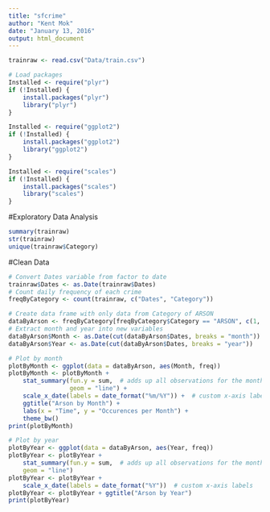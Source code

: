 ```yaml
---
title: "sfcrime"
author: "Kent Mok"
date: "January 13, 2016"
output: html_document
---
```



```r
trainraw <- read.csv("Data/train.csv")

# Load packages
Installed <- require("plyr")
if (!Installed) {
    install.packages("plyr")
    library("plyr")
}

Installed <- require("ggplot2")
if (!Installed) {
    install.packages("ggplot2")
    library("ggplot2")
}

Installed <- require("scales")
if (!Installed) {
    install.packages("scales")
    library("scales")
}
```

#Exploratory Data Analysis

```r
summary(trainraw)
str(trainraw)
unique(trainraw$Category)
```

#Clean Data
```r
# Convert Dates variable from factor to date
trainraw$Dates <- as.Date(trainraw$Dates)
# Count daily frequency of each crime
freqByCategory <- count(trainraw, c("Dates", "Category"))

# Create data frame with only data from Category of ARSON
dataByArson <- freqByCategory[freqByCategory$Category == "ARSON", c(1, 3)]
# Extract month and year into new variables
dataByArson$Month <- as.Date(cut(dataByArson$Dates, breaks = "month"))
dataByArson$Year <- as.Date(cut(dataByArson$Dates, breaks = "year"))

# Plot by month
plotByMonth <- ggplot(data = dataByArson, aes(Month, freq))
plotByMonth <- plotByMonth +
    stat_summary(fun.y = sum,  # adds up all observations for the month
                 geom = "line") +
    scale_x_date(labels = date_format("%m/%Y")) +  # custom x-axis labels
    ggtitle("Arson by Month") +
    labs(x = "Time", y = "Occurences per Month") +
    theme_bw()
print(plotByMonth)

# Plot by year
plotByYear <- ggplot(data = dataByArson, aes(Year, freq))
plotByYear <- plotByYear +
    stat_summary(fun.y = sum,  # adds up all observations for the month
    geom = "line")
plotByYear <- plotByYear +
    scale_x_date(labels = date_format("%Y"))  # custom x-axis labels
plotByYear <- plotByYear + ggtitle("Arson by Year")
print(plotByYear)

```
